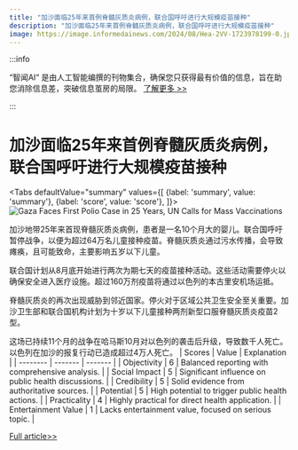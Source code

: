 ```yaml
---
title: "加沙面临25年来首例脊髓灰质炎病例，联合国呼吁进行大规模疫苗接种"
description: "加沙面临25年来首例脊髓灰质炎病例，联合国呼吁进行大规模疫苗接种"
image: https://image.informedainews.com/2024/08/Hea-2VV-1723978199-0.jpg
---
```



:::info

“智闻AI“ 是由人工智能编撰的刊物集合，确保您只获得最有价值的信息，旨在助您消除信息差，突破信息茧房的局限。  [了解更多 >>](/)

:::

# 加沙面临25年来首例脊髓灰质炎病例，联合国呼吁进行大规模疫苗接种


<Tabs
	defaultValue="summary"
	values={[
	{label: 'summary', value: 'summary'},
	{label: 'score', value: 'score'},
]}>
<TabItem value="summary">
<img
  src="https://image.informedainews.com/2024/08/Hea-2VV-1723978199-0.jpg"
  alt="Gaza Faces First Polio Case in 25 Years, UN Calls for Mass Vaccinations"
/>



加沙地带25年来首现脊髓灰质炎病例，患者是一名10个月大的婴儿。联合国呼吁暂停战争，以便为超过64万名儿童接种疫苗。脊髓灰质炎通过污水传播，会导致瘫痪，且可能致命，主要影响五岁以下儿童。

联合国计划从8月底开始进行两次为期七天的疫苗接种活动。这些活动需要停火以确保安全进入医疗设施。超过160万剂疫苗将通过以色列的本古里安机场运抵。

脊髓灰质炎的再次出现威胁到邻近国家。停火对于区域公共卫生安全至关重要。加沙卫生部和联合国机构计划为十岁以下儿童接种两剂新型口服脊髓灰质炎疫苗2型。

这场已持续11个月的战争在哈马斯10月对以色列的袭击后升级，导致数千人死亡。以色列在加沙的报复行动已造成超过4万人死亡。
</TabItem>
<TabItem value="score">
	| Scores     | Value   | Explanation |
	| -------- | ------- | ------- |
	| Objectivity  | 6    | Balanced reporting with comprehensive analysis.    |
	| Social Impact | 5     | Significant influence on public health discussions.    |
	| Credibility    | 5    | Solid evidence from authoritative sources.    |
	| Potential    | 5    | High potential to trigger public health actions.    |
	| Practicality    | 4    | Highly practical for direct health application.    |
	| Entertainment Value    | 1    | Lacks entertainment value, focused on serious topic.    |
</TabItem>
</Tabs>

[Full article>>](https://www.theguardian.com/world/article/2024/aug/16/gaza-sees-first-polio-case-in-25-years-as-un-calls-for-mass-vaccinations)
